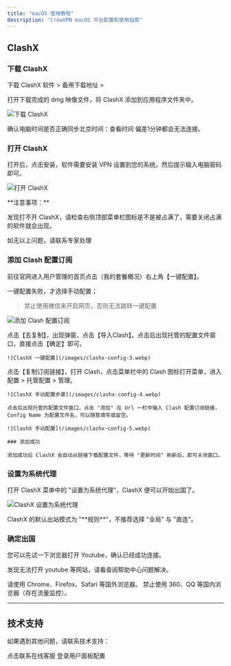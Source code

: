 ```yaml
---
title: "macOS 使用教程"
description: "CrowVPN macOS 平台配置和使用指南"
---
```


## ClashX

### 下载 ClashX

下载 ClashX 软件 > 备用下载地址 >

打开下载完成的 dmg 映像文件，将 ClashX 添加到应用程序文件夹中。

![下载 ClashX](/images/clashx-config-1.webp)

<Warning>
  确认电脑时间是否正确同步北京时间：查看时间 偏差1分钟都会无法连接。
</Warning>

### 打开 ClashX

打开后，点击安装，软件需要安装 VPN 设置到您的系统。然后提示输入电脑密码即可。

![打开 ClashX](/images/clashx-config-2.webp)

<Warning>
  **注意事项：**
  
  发现打不开 ClashX，请检查右侧顶部菜单栏图标是不是被占满了，需要关闭占满的软件就会出现。
  
  如无以上问题，请联系专家处理
</Warning>

### 添加 Clash 配置订阅

前往官网进入用户管理的首页点击（我的套餐概况）右上角【一键配置】。

一键配置失败，才选择手动配置；

> 禁止使用微信来开启网页，否则无法跳转一键配置

![添加 Clash 配置订阅](/images/dao-clash.png)

<AccordionGroup>
  <Accordion title="一键配置">
    点击【去复制】，出现弹窗，点击【导入Clash】。点击后出现托管的配置文件窗口，直接点击【确定】即可。
    
    ![ClashX 一键配置](/images/clashx-config-3.webp)
  </Accordion>
  
  <Accordion title="手动配置">
    点击【复制订阅链接】，打开 Clash，点击菜单栏中的 Clash 图标打开菜单，进入 配置 > 托管配置 > 管理。
    
    ![ClashX 手动配置步骤](/images/clashx-config-4.webp)
    
    点击后出现托管的配置文件窗口，点击 "添加" 在 Url 一栏中输入 Clash 配置订阅链接，Config Name 为配置文件名，可以随意填写或留空。
    
    ![ClashX 手动配置](/images/clashx-config-5.webp)
    
    ### 添加成功
    
    添加成功后 ClashX 会自动从链接下载配置文件，等待 "更新时间" 刷新后，即可关闭窗口。
  </Accordion>
</AccordionGroup>

### 设置为系统代理

打开 ClashX 菜单中的 "设置为系统代理"，ClashX 便可以开始出国了。

![ClashX 设置为系统代理](/images/clashx-config-6.webp)

<Info>
  ClashX 的默认出站模式为 "**规则**"，不推荐选择 "全局" 与 "直连"。
</Info>

### 确定出国

您可以先试一下浏览器打开 Youtube，确认已经成功连接。

发现无法打开 youtube 等网站，请看查阅帮助中心问题解决。

<Info>
  请使用 Chrome、Firefox、Safari 等国外浏览器。
  禁止使用 360、QQ 等国内浏览器（存在流量监控）。
</Info>

---

## 技术支持

如果遇到其他问题，请联系技术支持：

<CardGroup cols={2}>
  <Card title="联系技术" icon="message" href="https://salesiq.zohopublic.com/signaturesupport.ls?widgetcode=dbde6ec4b7a80e04beb5f35811b2e9df7b8d535222fe185d2d3b4d7f95fbeb0f">
    点击联系在线客服
  </Card>
  <Card title="用户面板" icon="user" href="https://user.crowmesh.com">
    登录用户面板配置
  </Card>
</CardGroup>